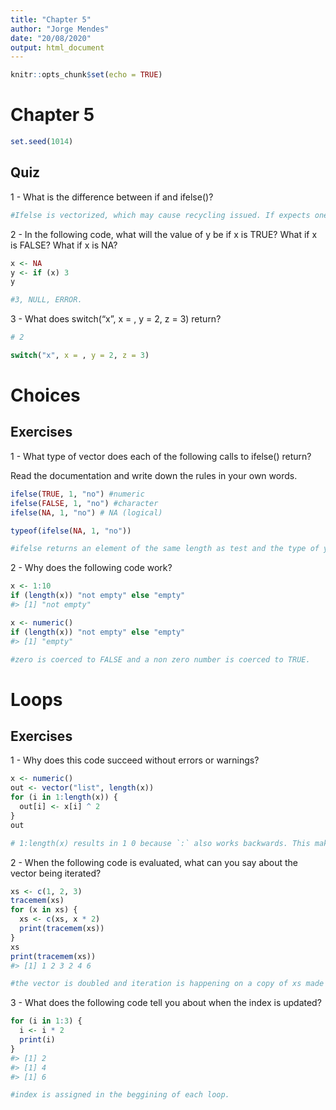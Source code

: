 ```yaml
---
title: "Chapter 5"
author: "Jorge Mendes"
date: "20/08/2020"
output: html_document
---
```


```r
knitr::opts_chunk$set(echo = TRUE)
```

# Chapter 5

```r
set.seed(1014)
```

## Quiz 

1 - What is the difference between if and ifelse()?

```r
#Ifelse is vectorized, which may cause recycling issued. If expects one element, if given more it uses the first.
```

2 - In the following code, what will the value of y be if x is TRUE? What if x is FALSE? What if x is NA?

```r
x <- NA
y <- if (x) 3
y

#3, NULL, ERROR.
```
3 - What does switch("x", x = , y = 2, z = 3) return?

```r
# 2

switch("x", x = , y = 2, z = 3)
```

# Choices

## Exercises

1 - What type of vector does each of the following calls to ifelse() return?

Read the documentation and write down the rules in your own words.

```r
ifelse(TRUE, 1, "no") #numeric
ifelse(FALSE, 1, "no") #character
ifelse(NA, 1, "no") # NA (logical)

typeof(ifelse(NA, 1, "no"))

#ifelse returns an element of the same length as test and the type of yes or no, or a missing value, if a missing value is provided. If answer has multiple types they will be coerced, preferably to the type of the yes argument.
```

2 - Why does the following code work?

```r
x <- 1:10
if (length(x)) "not empty" else "empty"
#> [1] "not empty"

x <- numeric()
if (length(x)) "not empty" else "empty"
#> [1] "empty"

#zero is coerced to FALSE and a non zero number is coerced to TRUE.
```

# Loops

## Exercises

1 - Why does this code succeed without errors or warnings?

```r
x <- numeric()
out <- vector("list", length(x))
for (i in 1:length(x)) {
  out[i] <- x[i] ^ 2
}
out

# 1:length(x) results in 1 0 because `:` also works backwards. This makes the loops run for the first element of x, which doesn't exist and results in an NA in out.
```

2 - When the following code is evaluated, what can you say about the vector being iterated?

```r
xs <- c(1, 2, 3)
tracemem(xs)
for (x in xs) {
  xs <- c(xs, x * 2)
  print(tracemem(xs))
}
xs
print(tracemem(xs))
#> [1] 1 2 3 2 4 6

#the vector is doubled and iteration is happening on a copy of xs made when entered on the loop.
```


3 - What does the following code tell you about when the index is updated?

```r
for (i in 1:3) {
  i <- i * 2
  print(i) 
}
#> [1] 2
#> [1] 4
#> [1] 6

#index is assigned in the beggining of each loop.
```

